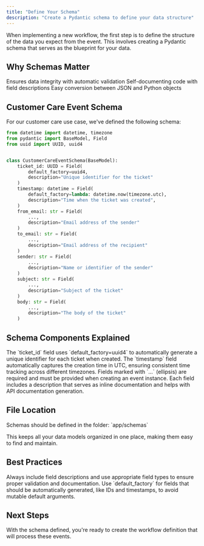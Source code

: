 ```yaml
---
title: "Define Your Schema"
description: "Create a Pydantic schema to define your data structure"
---
```


When implementing a new workflow, the first step is to define the structure of the data you expect from the event. This involves creating a Pydantic schema that serves as the blueprint for your data.

## Why Schemas Matter

<CardGroup cols={3}>
  <Card title="Type Safety" icon="shield-check">
    Ensures data integrity with automatic validation
  </Card>
  
  <Card title="Documentation" icon="book">
    Self-documenting code with field descriptions
  </Card>
  
  <Card title="Serialization" icon="arrows-rotate">
    Easy conversion between JSON and Python objects
  </Card>
</CardGroup>

## Customer Care Event Schema

For our customer care use case, we've defined the following schema:

```python
from datetime import datetime, timezone
from pydantic import BaseModel, Field
from uuid import UUID, uuid4


class CustomerCareEventSchema(BaseModel):
    ticket_id: UUID = Field(
        default_factory=uuid4, 
        description="Unique identifier for the ticket"
    )
    timestamp: datetime = Field(
        default_factory=lambda: datetime.now(timezone.utc),
        description="Time when the ticket was created",
    )
    from_email: str = Field(
        ..., 
        description="Email address of the sender"
    )
    to_email: str = Field(
        ..., 
        description="Email address of the recipient"
    )
    sender: str = Field(
        ..., 
        description="Name or identifier of the sender"
    )
    subject: str = Field(
        ..., 
        description="Subject of the ticket"
    )
    body: str = Field(
        ..., 
        description="The body of the ticket"
    )
```

## Schema Components Explained

<AccordionGroup>
  <Accordion title="Automatic ID Generation">
    The `ticket_id` field uses `default_factory=uuid4` to automatically generate a unique identifier for each ticket when created.
  </Accordion>
  
  <Accordion title="Timestamp Management">
    The `timestamp` field automatically captures the creation time in UTC, ensuring consistent time tracking across different timezones.
  </Accordion>
  
  <Accordion title="Required Fields">
    Fields marked with `...` (ellipsis) are required and must be provided when creating an event instance.
  </Accordion>
  
  <Accordion title="Field Descriptions">
    Each field includes a description that serves as inline documentation and helps with API documentation generation.
  </Accordion>
</AccordionGroup>

## File Location

<Note>
Schemas should be defined in the folder: `app/schemas`
</Note>

This keeps all your data models organized in one place, making them easy to find and maintain.

## Best Practices

<Warning>
Always include field descriptions and use appropriate field types to ensure proper validation and documentation.
</Warning>

<Tip>
Use `default_factory` for fields that should be automatically generated, like IDs and timestamps, to avoid mutable default arguments.
</Tip>

## Next Steps

With the schema defined, you're ready to create the workflow definition that will process these events.